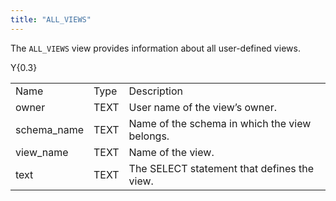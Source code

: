 ```yaml
---
title: "ALL_VIEWS"
---
```


The `ALL_VIEWS` view provides information about all user-defined views.

<div class="tabularcolumns">

Y{0.3}

</div>

|              |      |                                               |
| ------------ | ---- | --------------------------------------------- |
| Name         | Type | Description                                   |
| owner        | TEXT | User name of the view’s owner.                |
| schema_name | TEXT | Name of the schema in which the view belongs. |
| view_name   | TEXT | Name of the view.                             |
| text         | TEXT | The SELECT statement that defines the view.   |
